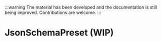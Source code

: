 
:::warning
The material has been developed and the documentation is still being improved. Contributions are welcome.
:::

# JsonSchemaPreset (WIP)

<SourceCode
  href="https://github.com/bytedance/flowgram.ai/tree/main/packages/materials/form-materials/src/plugins/json-schema-preset"
/>